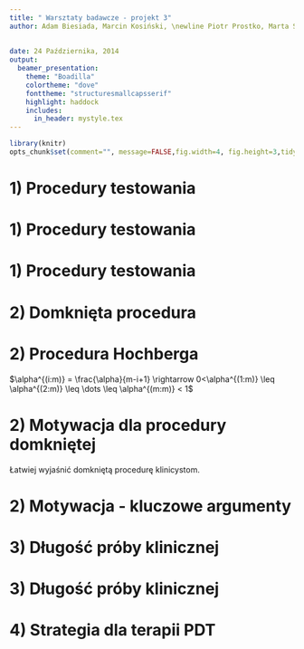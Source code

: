 ```yaml
---
title: " Warsztaty badawcze - projekt 3"
author: Adam Biesiada, Marcin Kosiński, \newline Piotr Prostko, Marta Sommer
 
 
date: 24 Października, 2014
output:
  beamer_presentation:
    theme: "Boadilla"
    colortheme: "dove"
    fonttheme: "structuresmallcapsserif"
    highlight: haddock
    includes:
      in_header: mystyle.tex
---
```

```r
library(knitr)
opts_chunk$set(comment="", message=FALSE,fig.width=4, fig.height=3,tidy.opts=list(keep.blank.line=TRUE, width.cutoff=40),options(width=70), size='footnotesize', warning=FALSE)
```

# 1) Procedury testowania
\small
\begin{block}{Poprawka Bonferroniego}
\begin{itemize}
\item Procedura Bonferroniego cechuje się niską zdolnością
do wykrywania fałszywych hipotez zerowych. W porównaniu do innych procedur
jest najsłabsza (mająca najmniejszą moc statystyczną).
\item W przypadku 3 testów $ dawka_{i} \ vs. \ Lucentis $ $\alpha_{i} = \frac{0.05}{3} \simeq 0.016 $ poziom nie jest jeszcze niezadowalający ale tracimy informację o porównaniach między dawkami, zaś w przypadku porównań każdy z każdym (6 testów)  $ \alpha_{i} = \frac{0.05}{6} \simeq 0.008  $ jest drastycznie niepokojąco niskim poziomem.
\end{itemize}
\end{block}

# 1) Procedury testowania

\begin{block}{Hierarchiczna procedura zstępująca}
\begin{itemize}
\item Statystycznie mocniejsza niż procedura Bonferroniego.
\item \textcolor{red}{Nielogiczne podejście.} W przypadku pierwszego testu \textsf{Lucentis vs. 0.01 mg} (bo jest to najbardziej obiecująca dawka, co wynika z fazy II) w razie nieodrzucenia hipotezy zerowej otrzymujemy informacje o braku skuteczności leczenia, a w przypadku odrzucenia wiemy, że najmniejsza dawka jest skuteczna i nie potrzeba testować dalej. Zatem ta procedura sprowadza się do jednego testu.
\end{itemize}
\end{block}

# 1) Procedury testowania

\begin{block}{Test dla trendu}
\begin{itemize}
\item Brak podstaw do zakładania trendu liniowego.
\item Lekiem referencyjnym jest \textsf{Lucentis} a nie Placebo, dlatego nie wiadomo
jak umiejscowić jego efekt względem dawek \textsf{SIRENu}.
\end{itemize}
\end{block}

\begin{center}
\textcolor{red}{Z racji na powyższe problemy, nie przychylamy się i nie rekomendujemy żadnej z proponowanych metod.}
\end{center}

# 2) Domknięta procedura
\small
\begin{itemize}
\item[1)] Porównujemy grupę eksperymentalną z grupą kontrolną. W przypadku istotnego efektu w grupie eksperymentalnej przechodzimy do kroku 2. W innym przypadku nie mamy podstaw by uznać \textsf{SIREN} za lepszy lek.
\item[2)] Porównujemy 3 typy podgrup eksperymentlanych (każda zawierająca 2 różne dawki leku) z grupą kontrolną. W przypadku, gdy choć 2 z nich okażą się statystycznie lepsze od kontrolnej, wtedy jest sens porównywać podgrupy zawierające po 1 typie dawki z grupa kontrolną. W przypadku, gdy żadna z 3 grup nie jest istotnie statystycznie lepsza od grupy eksperymentlanej możemy jedynie wnioskować, że lek jest istotnie lepszy, ale dawka nie ma znaczenia.
\item[3)] Porównujemy podgrupy zawierające tylko 1 dawkę (wskazane w kroku 2) z krupą kontrolną. W przypadku, gdy dla danej dawki wykryje się statystycznie istotny efekt, to można wnioskować, że istnieje efekt dla danej dawki. Gdy nie zostanie odrzucona żadna hipoteza zerowa, to żadna z testowanych dawek \text{nie przynosi efektu.}
\end{itemize}


# 2) Procedura Hochberga

$\alpha^{(i:m)} = \frac{\alpha}{m-i+1}  \rightarrow 0<\alpha^{(1:m)} \leq \alpha^{(2:m)} \leq \dots \leq \alpha^{(m:m)} < 1$
\begin{itemize}
\item[0)] Dla porównania każdej dawki \textsf{SIRENu} z \textsf{Lucentisem} wyznaczany jest poziom krytyczny dla każdego z testów.
\item[1)] Testowanie zaczyna się od $H^{(m:m)}_{0}$ - hipotezy, dla której otrzymano największą p-wartość.
\item[2)] Jeżeli $p^{(m:m)} \leq \alpha^{(m:m)}$ to odrzuca się wszystkie $m$ hipotez.
\item[3)] W przeciwnym wypadku sprawdza się kolejno dla $i = m -1, \dots, 1$ czy $p^{(i:m)} > \alpha^{(i:m)}$, aż do momentu uzyskania dla pierwszego $r$ warunku $p^{(r:m)} \leq \alpha^{(r:m)}$.
\item[4)] W tym momencie procedura sie kończy i odrzucane są hipotezy $H^{(1:m)}_{0}, H^{(2:m)}_{0}, \dots, H^{(r:m)}_{0}$.
\end{itemize}


# 2) Motywacja dla procedury domkniętej

Łatwiej wyjaśnić domkniętą procedurę klinicystom.

\includegraphics[width=0.7\textwidth]{hoch.jpg}


# 2) Motywacja - kluczowe argumenty


# 3) Długość próby klinicznej
\small
\begin{block}{Wady i zalety}
\begin{itemize}
   \item[a)] W stosunku do \textbf{d)} i \textbf{c)} nie mamy dodatkowej zalety porównania z grupami, którym zaprzestano podawać lek po roku. Nie ma możliwości sprawdzenia czy wystarczy roczna terapia, a możliwe, że roczna kuracja wystarcza
   \item[b)] Istnieje ryzyko nieuznania badania za rzetelne przez agencję FDA z racji na za krótki czas badania - zbyt duże niebezpieczeństwo niepowodzenia próby klinicznej.
\end{itemize} 
\end{block}
   

# 3) Długość próby klinicznej
\small   
\begin{block}{Wady i zalety}
\begin{itemize}
   \item[c), d)] Posiadanie części pacjentów pozostających przy leczeniu przez okres 2 lat zaspokoi potrzeby agencji FDA i formalne wymogi rzetelności próby klinicznej. Z kolei pozostawienie pewnej grupy pacjentów bez leczenia (jednak z gwarancją udostępnienia lekarstw, gdy będą potrzebne) pozwoli na dodatkowe porównanie efektu podawania i niepodawania leku - nowe informacje uzyskane łatwym kosztem. Może to jednak zaważyć na wielkości próby, co może spowodować obniżenie mocy statystycznej próby klinicznej.
   \item[c), d)] \textcolor{red}{Porównanie.} ? Etycznie po zaprzestaniu podawania leczenia po roku dobrze jest podawać lek sprawdzony, czyli \textsf{Lucentis}.
\end{itemize}
\end{block}


# 4) Strategia dla terapii PDT
\small  
\begin{itemize}
   \item[a)] Nienajlepszy pomysł, z racji na to, że 90\% pacjentów ma ten typ schorzenia, zatem w tym wypadku testowano by \textsf{SIREN + PDT vs. Lucentis + PDT}, zamiast \textsf{SIREN vs. Lucentis}. Dodatkowo \textsf{PDT} może być antagonistą dla \textsf{SIRENu} i niwelować pozytywne skutki jego działania
   \item[b)] Pacjenci mogą otrzymywać \textsf{PDT}, jednak zależy to od oceny lekarzy, którzy mogą być nierzetelni lub obiektywni, co może doprowadzić do tego, że wszyscy pacjenci otrzymają \textsf{PDT} lub próba będzie obciążona w inny sposób (wszystkie kobiety otrzymaja \textsf{PDT}).
   \item[c)] \textcolor{red}{Najlepszy wybór}. Można podzielić po równo i przydzielić losowo \textsf{PDT} w warstwach i mieć kolejną interesującą informację do testowania. Czy to zaważa na mocy i liczebności próbki? Może FDA potrzebuje dużej populacji otrzymującej jedynie \textsf{SIREN}.
   \item[] o tym i innych rzeczach dowiemy sie w nastepnym odcinku
\end{itemize}